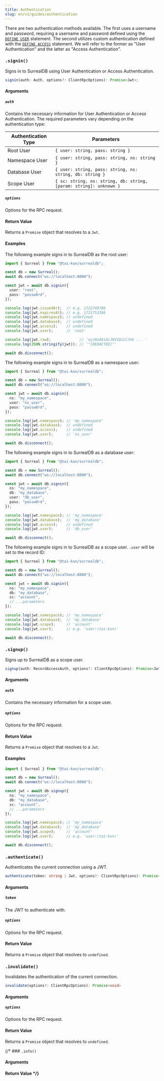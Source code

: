 ```yaml
---
title: Authentication
slug: en/v1/guides/authentication
---
```



There are two authentication methods available.  The first uses a username and password, requiring a username and password defined using the [`DEFINE USER`](https://surrealdb.com/docs/surrealdb/surrealql/statements/define/user) statement. The second utilizes custom authentication defined with the [`DEFINE ACCESS`](https://surrealdb.com/docs/surrealdb/surrealql/statements/define/access) statement.  We will refer to the former as "User Authentication" and the latter as "Access Authentication".

### `.signin()` <Badge variant="instance" /><Badge variant="method" />

Signs in to SurrealDB using User Authentication or Access Authentication.

```ts
signin(auth: Auth, options?: ClientRpcOptions): Promise<Jwt>;
```

#### Arguments

##### `auth`

Contains the necessary information for User Authentication or Access Authentication.  The required parameters vary depending on the authentication type:

| Authentication Type | Parameters |
|---|---|
| Root User | `{ user: string, pass: string }` |
| Namespace User | `{ user: string, pass: string, ns: string }` |
| Database User | `{ user: string, pass: string, ns: string, db: string }` |
| Scope User | `{ sc: string, ns: string, db: string, [param: string]: unknown }` |

##### `options`

Options for the RPC request.

#### Return Value

Returns a `Promise` object that resolves to a `Jwt`.

#### Examples

The following example signs in to SurrealDB as the root user:

```ts
import { Surreal } from "@tai-kun/surrealdb";

const db = new Surreal();
await db.connect("ws://localhost:8000");

const jwt = await db.signin({
  user: "root",
  pass: "passw0rd",
});

console.log(jwt.issuedAt);  // e.g. 1722749786
console.log(jwt.expiresAt); // e.g. 1722753386
console.log(jwt.namespace); // undefined
console.log(jwt.database);  // undefined
console.log(jwt.access);    // undefined
console.log(jwt.user);      // 'root'

console.log(jwt.raw);             // 'eyJ0eXAiOiJKV1QiLCJhb ... '
console.log(JSON.stringify(jwt)); // '"[REDACTED]"'

await db.disconnect();
```

The following example signs in to SurrealDB as a namespace user:

```ts
import { Surreal } from "@tai-kun/surrealdb";

const db = new Surreal();
await db.connect("ws://localhost:8000");

const jwt = await db.signin({
  ns: "my_namespace",
  user: "ns_user",
  pass: "passw0rd",
});

console.log(jwt.namespace); // 'my_namespace'
console.log(jwt.database);  // undefined
console.log(jwt.access);    // undefined
console.log(jwt.user);      // 'ns_user'

await db.disconnect();
```

The following example signs in to SurrealDB as a database user:

```ts
import { Surreal } from "@tai-kun/surrealdb";

const db = new Surreal();
await db.connect("ws://localhost:8000");

const jwt = await db.signin({
  ns: "my_namespace",
  db: "my_database",
  user: "db_user",
  pass: "passw0rd",
});

console.log(jwt.namespace); // 'my_namespace'
console.log(jwt.database);  // 'my_database'
console.log(jwt.access);    // undefined
console.log(jwt.user);      // 'db_user'

await db.disconnect();
```

The following example signs in to SurrealDB as a scope user.  `.user` will be set to the record ID:

```ts
import { Surreal } from "@tai-kun/surrealdb";

const db = new Surreal();
await db.connect("ws://localhost:8000");

const jwt = await db.signin({
  ns: "my_namespace",
  db: "my_database",
  sc: "account",
  // ...parameters
});

console.log(jwt.namespace); // 'my_namespace'
console.log(jwt.database);  // 'my_database'
console.log(jwt.scope);     // 'account'
console.log(jwt.user);      // e.g. 'user:⟨tai-kun⟩'

await db.disconnect();
```

### `.signup()` <Badge variant="instance" /><Badge variant="method" />

Signs up to SurrealDB as a scope user.

```ts
signup(auth: RecordAccessAuth, options?: ClientRpcOptions): Promise<Jwt>;
```

#### Arguments

##### `auth`

Contains the necessary information for a scope user.

##### `options`

Options for the RPC request.

#### Return Value

Returns a `Promise` object that resolves to a `Jwt`.

#### Examples

```ts
import { Surreal } from "@tai-kun/surrealdb";

const db = new Surreal();
await db.connect("ws://localhost:8000");

const jwt = await db.signup({
  ns: "my_namespace",
  db: "my_database",
  sc: "account",
  // ...parameters
});

console.log(jwt.namespace); // 'my_namespace'
console.log(jwt.database);  // 'my_database'
console.log(jwt.scope);     // 'account'
console.log(jwt.user);      // e.g. 'user:⟨tai-kun⟩'

await db.disconnect();
```

### `.authenticate()` <Badge variant="instance" /><Badge variant="method" />

Authenticates the current connection using a JWT.

```ts
authenticate(token: string | Jwt, options?: ClientRpcOptions): Promise<void>
```

#### Arguments

##### `token`

The JWT to authenticate with.

##### `options`

Options for the RPC request.

#### Return Value

Returns a `Promise` object that resolves to `undefined`.

### `.invalidate()` <Badge variant="instance" /><Badge variant="method" />

Invalidates the authentication of the current connection.

```ts
invalidate(options?: ClientRpcOptions): Promise<void>
```

#### Arguments

##### `options`

Options for the RPC request.

#### Return Value

Returns a `Promise` object that resolves to `undefined`.

{/* ### `.info()` <Badge variant="instance" /><Badge variant="method" />

#### Arguments

#### Return Value */}
